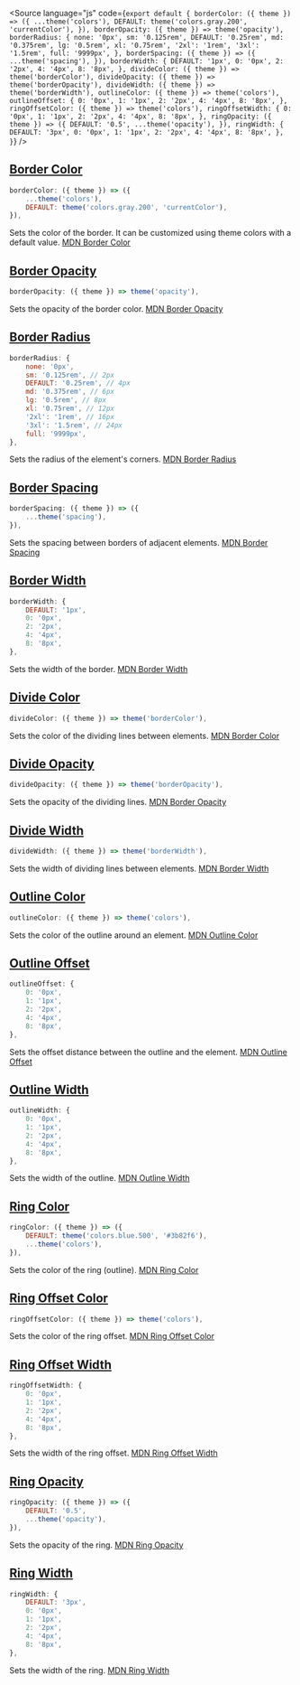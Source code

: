 
<Source language="js" code={`export default {
    borderColor: ({ theme }) => ({
      ...theme('colors'),
      DEFAULT: theme('colors.gray.200', 'currentColor'),
    }),
    borderOpacity: ({ theme }) => theme('opacity'),
    borderRadius: {
      none: '0px',
      sm: '0.125rem',
      DEFAULT: '0.25rem',
      md: '0.375rem',
      lg: '0.5rem',
      xl: '0.75rem',
      '2xl': '1rem',
      '3xl': '1.5rem',
      full: '9999px',
    },
    borderSpacing: ({ theme }) => ({
      ...theme('spacing'),
    }),
    borderWidth: {
      DEFAULT: '1px',
      0: '0px',
      2: '2px',
      4: '4px',
      8: '8px',
    },
    divideColor: ({ theme }) => theme('borderColor'),
    divideOpacity: ({ theme }) => theme('borderOpacity'),
    divideWidth: ({ theme }) => theme('borderWidth'),
    outlineColor: ({ theme }) => theme('colors'),
    outlineOffset: {
      0: '0px',
      1: '1px',
      2: '2px',
      4: '4px',
      8: '8px',
    },
    ringOffsetColor: ({ theme }) => theme('colors'),
    ringOffsetWidth: {
      0: '0px',
      1: '1px',
      2: '2px',
      4: '4px',
      8: '8px',
    },
    ringOpacity: ({ theme }) => ({
      DEFAULT: '0.5',
      ...theme('opacity'),
    }),
    ringWidth: {
      DEFAULT: '3px',
      0: '0px',
      1: '1px',
      2: '2px',
      4: '4px',
      8: '8px',
    },
}`} />

## [Border Color](https://tailwindcss.com/docs/border-color)

```js
borderColor: ({ theme }) => ({
    ...theme('colors'),
    DEFAULT: theme('colors.gray.200', 'currentColor'),
}),
```
Sets the color of the border. It can be customized using theme colors with a default value. [MDN Border Color](https://developer.mozilla.org/en-US/docs/Web/CSS/border-color)

## [Border Opacity](https://tailwindcss.com/docs/border-opacity)

```js
borderOpacity: ({ theme }) => theme('opacity'),
```
Sets the opacity of the border color. [MDN Border Opacity](https://developer.mozilla.org/en-US/docs/Web/CSS/opacity)

## [Border Radius](https://tailwindcss.com/docs/border-radius)

```js
borderRadius: {
    none: '0px',
    sm: '0.125rem', // 2px
    DEFAULT: '0.25rem', // 4px
    md: '0.375rem', // 6px
    lg: '0.5rem', // 8px
    xl: '0.75rem', // 12px
    '2xl': '1rem', // 16px
    '3xl': '1.5rem', // 24px
    full: '9999px',
},
```
Sets the radius of the element's corners. [MDN Border Radius](https://developer.mozilla.org/en-US/docs/Web/CSS/border-radius)

## [Border Spacing](https://tailwindcss.com/docs/border-spacing)

```js
borderSpacing: ({ theme }) => ({
    ...theme('spacing'),
}),
```
Sets the spacing between borders of adjacent elements. [MDN Border Spacing](https://developer.mozilla.org/en-US/docs/Web/CSS/box-shadow)

## [Border Width](https://tailwindcss.com/docs/border-width)

```js
borderWidth: {
    DEFAULT: '1px',
    0: '0px',
    2: '2px',
    4: '4px',
    8: '8px',
},
```
Sets the width of the border. [MDN Border Width](https://developer.mozilla.org/en-US/docs/Web/CSS/border-width)

## [Divide Color](https://tailwindcss.com/docs/divide-color)

```js
divideColor: ({ theme }) => theme('borderColor'),
```
Sets the color of the dividing lines between elements. [MDN Border Color](https://developer.mozilla.org/en-US/docs/Web/CSS/border-color)

## [Divide Opacity](https://tailwindcss.com/docs/divide-opacity)

```js
divideOpacity: ({ theme }) => theme('borderOpacity'),
```
Sets the opacity of the dividing lines. [MDN Border Opacity](https://developer.mozilla.org/en-US/docs/Web/CSS/opacity)

## [Divide Width](https://tailwindcss.com/docs/divide-width)

```js
divideWidth: ({ theme }) => theme('borderWidth'),
```
Sets the width of dividing lines between elements. [MDN Border Width](https://developer.mozilla.org/en-US/docs/Web/CSS/border-width)

## [Outline Color](https://tailwindcss.com/docs/outline-color)

```js
outlineColor: ({ theme }) => theme('colors'),
```
Sets the color of the outline around an element. [MDN Outline Color](https://developer.mozilla.org/en-US/docs/Web/CSS/outline-color)

## [Outline Offset](https://tailwindcss.com/docs/outline-offset)

```js
outlineOffset: {
    0: '0px',
    1: '1px',
    2: '2px',
    4: '4px',
    8: '8px',
},
```
Sets the offset distance between the outline and the element. [MDN Outline Offset](https://developer.mozilla.org/en-US/docs/Web/CSS/outline-offset)

## [Outline Width](https://tailwindcss.com/docs/outline-width)

```js
outlineWidth: {
    0: '0px',
    1: '1px',
    2: '2px',
    4: '4px',
    8: '8px',
},
```
Sets the width of the outline. [MDN Outline Width](https://developer.mozilla.org/en-US/docs/Web/CSS/outline-width)

## [Ring Color](https://tailwindcss.com/docs/ring-color)

```js
ringColor: ({ theme }) => ({
    DEFAULT: theme('colors.blue.500', '#3b82f6'),
    ...theme('colors'),
}),
```
Sets the color of the ring (outline). [MDN Ring Color](https://developer.mozilla.org/en-US/docs/Web/CSS/outline-color)

## [Ring Offset Color](https://tailwindcss.com/docs/ring-offset-color)

```js
ringOffsetColor: ({ theme }) => theme('colors'),
```
Sets the color of the ring offset. [MDN Ring Offset Color](https://developer.mozilla.org/en-US/docs/Web/CSS/outline-color)

## [Ring Offset Width](https://tailwindcss.com/docs/ring-offset-width)

```js
ringOffsetWidth: {
    0: '0px',
    1: '1px',
    2: '2px',
    4: '4px',
    8: '8px',
},
```
Sets the width of the ring offset. [MDN Ring Offset Width](https://developer.mozilla.org/en-US/docs/Web/CSS/outline-width)

## [Ring Opacity](https://tailwindcss.com/docs/ring-opacity)

```js
ringOpacity: ({ theme }) => ({
    DEFAULT: '0.5',
    ...theme('opacity'),
}),
```
Sets the opacity of the ring. [MDN Ring Opacity](https://developer.mozilla.org/en-US/docs/Web/CSS/opacity)

## [Ring Width](https://tailwindcss.com/docs/ring-width)

```js
ringWidth: {
    DEFAULT: '3px',
    0: '0px',
    1: '1px',
    2: '2px',
    4: '4px',
    8: '8px',
},
```
Sets the width of the ring. [MDN Ring Width](https://developer.mozilla.org/en-US/docs/Web/CSS/border-width)
